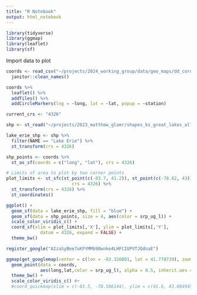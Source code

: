 ```yaml
---
title: "R Notebook"
output: html_notebook
---
```

```r
library(tidyverse)
library(ggmap)
library(leaflet)
library(sf)
```

Import data to plot
```r
coords <- read_csv("~/projects/2024_working_group/data/geo_maps/dd_cords_test_map_RM.csv") %>% 
  janitor::clean_names()
```
```r
coords %>% 
  leaflet() %>% 
  addTiles() %>% 
  addCircleMarkers(lng = ~long, lat = ~lat, popup = ~station)
```


```r
current_crs <- "4326"

shp <- st_read("~/projects/2023_matthew_glamr/shapes_ks_great_lakes_all_full/great_lakes_us_ca.shp")

lake_erie_shp <- shp %>% 
  filter(NAME == "Lake Erie") %>% 
  st_transform(crs = 4326)

shp_points <- coords %>% 
  st_as_sf(coords = c("long", "lat"), crs = 4326)

# Limits of area to plot by two corner points
plot_limits <- st_sfc(st_point(c(-83.7, 41.2)), st_point(c(-78.62, 43)),
                         crs = 4326) %>% 
  st_transform(crs = 4326) %>% 
  st_coordinates()

ggplot() +
  geom_sf(data = lake_erie_shp, fill = "blue") +
  geom_sf(data = shp_points, size = 4, aes(color = srp_ug_l)) +
  scale_color_viridis_c() +
  coord_sf(xlim = plot_limits[,'X'], ylim = plot_limits[,'Y'],
             datum = 4326, expand = FALSE) +
  theme_bw()

```

```r
register_google("AIzaSyBee7uKFYMMb90wnke4LHFCIUPVTJQdnaE")

ggmap(get_googlemap(center = c(lon = -83.326801, lat = 41.778739), zoom = 8, maptype = "terrain")) +
  geom_point(data = coords,
             aes(long,lat,color = srp_ug_l), alpha = 0.5, inherit.aes = FALSE) +
  theme_bw() +
  scale_color_viridis_c() #+
  #coord_quickmap(xlim = c(-83.5, -78.586144), ylim = c(41.6, 43.084945))


```









